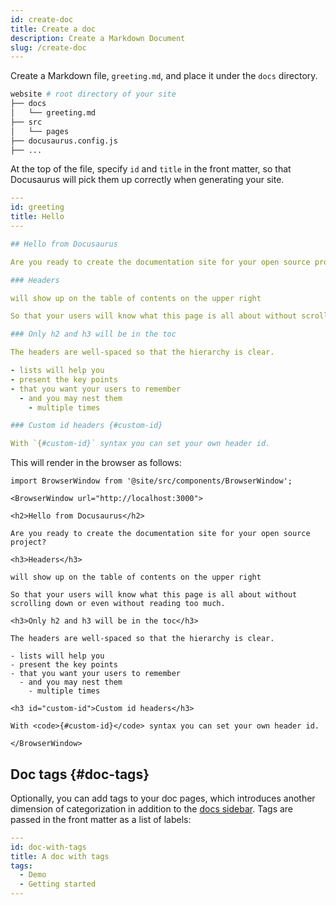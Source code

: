 ```yaml
---
id: create-doc
title: Create a doc
description: Create a Markdown Document
slug: /create-doc
---
```


Create a Markdown file, `greeting.md`, and place it under the `docs` directory.

```bash
website # root directory of your site
├── docs
│   └── greeting.md
├── src
│   └── pages
├── docusaurus.config.js
├── ...
```

At the top of the file, specify `id` and `title` in the front matter, so that Docusaurus will pick them up correctly when generating your site.

```yml
---
id: greeting
title: Hello
---

## Hello from Docusaurus

Are you ready to create the documentation site for your open source project?

### Headers

will show up on the table of contents on the upper right

So that your users will know what this page is all about without scrolling down or even without reading too much.

### Only h2 and h3 will be in the toc

The headers are well-spaced so that the hierarchy is clear.

- lists will help you
- present the key points
- that you want your users to remember
  - and you may nest them
    - multiple times

### Custom id headers {#custom-id}

With `{#custom-id}` syntax you can set your own header id.
```

This will render in the browser as follows:

```mdx-code-block
import BrowserWindow from '@site/src/components/BrowserWindow';

<BrowserWindow url="http://localhost:3000">

<h2>Hello from Docusaurus</h2>

Are you ready to create the documentation site for your open source project?

<h3>Headers</h3>

will show up on the table of contents on the upper right

So that your users will know what this page is all about without scrolling down or even without reading too much.

<h3>Only h2 and h3 will be in the toc</h3>

The headers are well-spaced so that the hierarchy is clear.

- lists will help you
- present the key points
- that you want your users to remember
  - and you may nest them
    - multiple times

<h3 id="custom-id">Custom id headers</h3>

With <code>{#custom-id}</code> syntax you can set your own header id.

</BrowserWindow>
```

## Doc tags {#doc-tags}

Optionally, you can add tags to your doc pages, which introduces another dimension of categorization in addition to the [docs sidebar](./sidebar.md). Tags are passed in the front matter as a list of labels:

<!-- prettier-ignore-start -->
```yml "your-doc-page.md"
---
id: doc-with-tags
title: A doc with tags
tags:
  - Demo
  - Getting started
---
```
<!-- prettier-ignore-end -->
